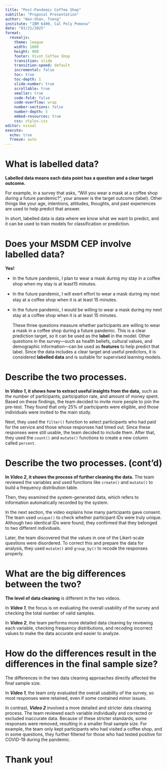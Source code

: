 ```yaml
---
title: "Post-Pandemic Coffee Shop"
subtitle: "Proposal Presentation"
author: "Wan-Shan, Tseng"
institute: "IBM 6400, Cal Poly Pomona"
date: "03/21/2025"
format: 
  revealjs:
    theme: league
    width: 1600
    height: 900
    footer: Vivot Coffee Shop
    transition: slide
    transition-speed: default
    incremental: false
    toc: true
    toc-depth: 1
    slide-number: true
    scrollable: true
    smaller: true
    code-fold: false
    code-overflow: wrap
    number-sections: false
    number-depth: 5
    embed-resources: true
    css: styles.css
editor: visual
execute: 
  echo: true
  freeze: auto
---
```


# What is labelled data?

**Labelled data means each data point has a question and a clear target outcome.**

For example, in a survey that asks, “Will you wear a mask at a coffee shop during a future pandemic?”, your answer is the target outcome (label). Other things like your age, intentions, attitudes, thoughts, and past experiences are used to help predict that answer.

In short, labelled data is data where we know what we want to predict, and it can be used to train models for classification or prediction.

# Does your MSDM CEP involve labelled data?

**Yes!**

-   In the future pandemic, I plan to wear a mask during my stay in a coﬀee shop when my stay is at least15 minutes.

-   In the future pandemic, I will exert eﬀort to wear a mask during my next stay at a coﬀee shop when it is at least 15 minutes.

-   In the future pandemic, I would be willing to wear a mask during my next stay at a coﬀee shop when it is at least 15 minutes.

    These three questions measure whether participants are willing to wear a mask in a coffee shop during a future pandemic. This is a clear prediction target, so it can be used as the **label** in the model. Other questions in the survey—such as health beliefs, cultural values, and demographic information—can be used as **features** to help predict that label. Since the data includes a clear target and useful predictors, it is considered **labelled data** and is suitable for supervised learning models.

# Describe the two processes.

**In *Video 1*, it shows how to extract useful insights from the data,** such as the number of participants, participation rate, and amount of money spent. Based on these findings, the team decided to invite more people to join the pre-test. They found that only 25% of participants were eligible, and those individuals were invited to the main study.

Next, they used the `filter()` function to select participants who had paid for the service and those whose responses had timed out. Since these responses were still usable, the team decided to include them. After that, they used the `count()` and `mutate()` functions to create a new column called `percent`.

# Describe the two processes. (cont'd)

**In *Video 2*, it shows the process of further cleaning the data.** The team reviewed the variables and used functions like `create()` and `mutate()` to build a frequency distribution table.

Then, they examined the system-generated data, which refers to information automatically recorded by the system.

In the next section, the video explains how many participants gave consent. The team used `unique()` to check whether participant IDs were truly unique. Although two identical IDs were found, they confirmed that they belonged to two different individuals.

Later, the team discovered that the values in one of the Likert-scale questions were disordered. To correct this and prepare the data for analysis, they used `mutate()` and `group_by()` to recode the responses properly.

# What are the big differences between the two? 

**The level of data cleaning** is different in the two videos.

In ***Video 1***, the focus is on evaluating the overall usability of the survey and checking the total number of valid samples.

In ***Video 2***, the team performs more detailed data cleaning by reviewing each variable, checking frequency distributions, and recoding incorrect values to make the data accurate and easier to analyze.

# How do the differences result in the differences in the final sample size? 

The differences in the two data cleaning approaches directly affected the final sample size.

In ***Video 1***, the team only evaluated the overall usability of the survey, so most responses were retained, even if some contained minor issues.

In contrast, ***Video 2*** involved a more detailed and stricter data cleaning process. The team reviewed each variable individually and corrected or excluded inaccurate data. Because of these stricter standards, some responses were removed, resulting in a smaller final sample size. For example, the team only kept participants who had visited a coffee shop, and in some questions, they further filtered for those who had tested positive for COVID-19 during the pandemic.

# Thank you!
